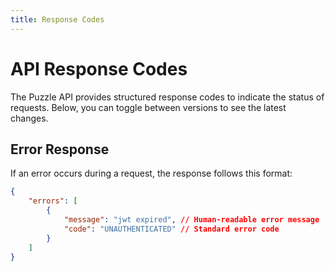 ```yaml
---
title: Response Codes
---
```



# API Response Codes

<LiveSnippet />

The Puzzle API provides structured response codes to indicate the status of requests. Below, you can toggle between versions to see the latest changes.

<Tabs>

<Tab title="v1.0">

## Error Response

If an error occurs during a request, the response follows this format:

```json
{
    "errors": [
        {
            "message": "jwt expired", // Human-readable error message
            "code": "UNAUTHENTICATED" // Standard error code
        }
    ]
}
```
</Tab>

<Tab title="v1.1">
<!-- Add content for v1.1 -->
</Tab>

</Tabs>

